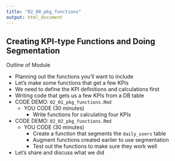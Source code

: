 ```yaml
---
title: "02_00_pkg_functions"
output: html_document
---
```


## Creating KPI-type Functions and Doing Segmentation

Outline of Module

- Planning out the functions you'll want to include
- Let's make some functions that get a few KPIs
- We need to define the KPI definitions and calculations first
- Writing code that gets us a few KPIs from a DB table
- CODE DEMO: `02_01_pkg_functions.Rmd`
    - YOU CODE (30 minutes)
        - Write functions for calculating four KPIs
- CODE DEMO: `02_02_pkg_functions.Rmd`
    - YOU CODE (30 minutes)
        - Create a function that segments the `daily_users` table
        - Augment functions created earlier to use segmentation
        - Test out the functions to make sure they work well
- Let's share and discuss what we did

